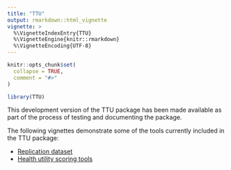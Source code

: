 ```yaml
---
title: "TTU"
output: rmarkdown::html_vignette
vignette: >
  %\VignetteIndexEntry{TTU}
  %\VignetteEngine{knitr::rmarkdown}
  %\VignetteEncoding{UTF-8}
---
```


```r
knitr::opts_chunk$set(
  collapse = TRUE,
  comment = "#>"
)
```

```r
library(TTU)
```
This development version of the TTU package has been made available as part of the process of testing and documenting the package. 

The following vignettes demonstrate some of the tools currently included in the TTU package:

- [Replication dataset](Replication_DS.html)
- [Health utility scoring tools](Utility_Scoring.html)
